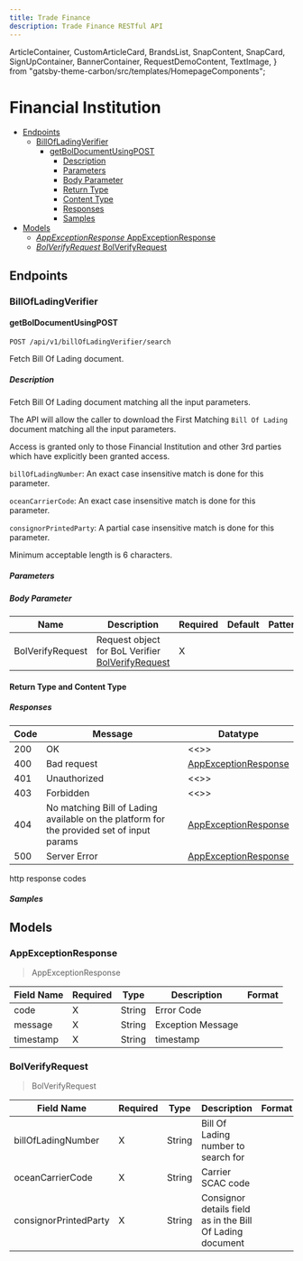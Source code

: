 ```yaml
---
title: Trade Finance
description: Trade Finance RESTful API
---
```


<!-- SPDX-License-Identifier: Apache-2.0
SPDXVersion: SPDX-2.2
SPDX-FileCopyrightText: Copyright 2020 FreightTrust and Clearing Corporation -->

  ArticleContainer,
  CustomArticleCard,
  BrandsList,
  SnapContent,
  SnapCard,
  SignUpContainer,
  BannerContainer,
  RequestDemoContent,
  TextImage,
} from "gatsby-theme-carbon/src/templates/HomepageComponents";


<BannerContainer
  title="Trade Finance - from ACH to SWIFT"
  content="3rd Party Inst. Network Access API"
/>

# Financial Institution

- [Endpoints](#endpoints)
  - [BillOfLadingVerifier](#billofladingverifier)
    - [getBolDocumentUsingPOST](#getboldocumentusingpost)
      - [Description](#description)
      - [Parameters](#parameters)
      - [Body Parameter](#body-parameter)
      - [Return Type](#return-type)
      - [Content Type](#content-type)
      - [Responses](#responses)
      - [Samples](#samples)
- [Models](#models)
  - [_AppExceptionResponse_ AppExceptionResponse](#-appexceptionresponse--appexceptionresponse)
  - [_BolVerifyRequest_ BolVerifyRequest](#-bolverifyrequest--bolverifyrequest)

## Endpoints

### BillOfLadingVerifier

#### getBolDocumentUsingPOST

`POST /api/v1/billOfLadingVerifier/search`

Fetch Bill Of Lading document.

##### Description

Fetch Bill Of Lading document matching all the input parameters.

The API will allow the caller to download the First Matching `Bill Of Lading`
document matching all the input parameters.

Access is granted only to those Financial Institution and other 3rd parties
which have explicitly been granted access.

`billOfLadingNumber`: An exact case insensitive match is done for this
parameter.

`oceanCarrierCode`: An exact case insensitive match is done for this parameter.

`consignorPrintedParty`: A partial case insensitive match is done for this
parameter.

Minimum acceptable length is 6 characters.

##### Parameters

##### Body Parameter

| Name             | Description                                                            | Required | Default | Pattern |
| ---------------- | ---------------------------------------------------------------------- | -------- | ------- | ------- |
| BolVerifyRequest | Request object for BoL Verifier [ BolVerifyRequest](#BolVerifyRequest) | X        |         |         |

#### Return Type and Content Type

##### Responses

| Code | Message                                                                                   | Datatype                                       |
| ---- | ----------------------------------------------------------------------------------------- | ---------------------------------------------- |
| 200  | OK                                                                                        | \<\<\>\>                                       |
| 400  | Bad request                                                                               | [ AppExceptionResponse](#AppExceptionResponse) |
| 401  | Unauthorized                                                                              | \<\<\>\>                                       |
| 403  | Forbidden                                                                                 | \<\<\>\>                                       |
| 404  | No matching Bill of Lading available on the platform for the provided set of input params | [ AppExceptionResponse](#AppExceptionResponse) |
| 500  | Server Error                                                                              | [ AppExceptionResponse](#AppExceptionResponse) |

http response codes

##### Samples

## Models

### AppExceptionResponse

> AppExceptionResponse

| Field Name | Required | Type   | Description       | Format |
| ---------- | -------- | ------ | ----------------- | ------ |
| code       | X        | String | Error Code        |        |
| message    | X        | String | Exception Message |        |
| timestamp  | X        | String | timestamp         |        |

### BolVerifyRequest

> BolVerifyRequest

| Field Name            | Required | Type   | Description                                               | Format |
| --------------------- | -------- | ------ | --------------------------------------------------------- | ------ |
| billOfLadingNumber    | X        | String | Bill Of Lading number to search for                       |        |
| oceanCarrierCode      | X        | String | Carrier SCAC code                                         |        |
| consignorPrintedParty | X        | String | Consignor details field as in the Bill Of Lading document |        |
